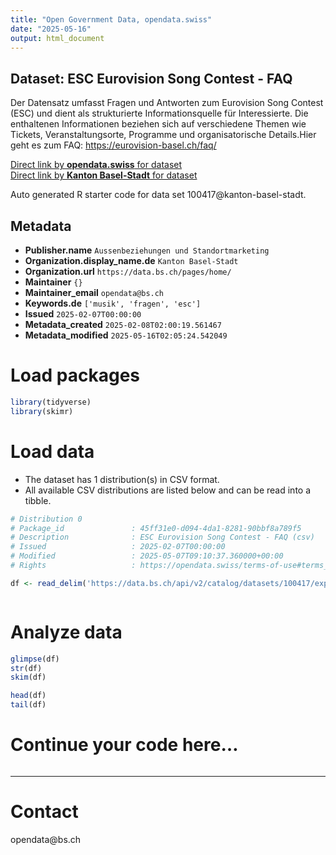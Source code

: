 ```yaml
---
title: "Open Government Data, opendata.swiss"
date: "2025-05-16"
output: html_document
---
```


## Dataset: ESC Eurovision Song Contest - FAQ

Der Datensatz umfasst Fragen und Antworten zum Eurovision Song Contest (ESC) und dient als strukturierte Informationsquelle für Interessierte. Die enthaltenen Informationen beziehen sich auf verschiedene Themen wie Tickets, Veranstaltungsorte, Programme und organisatorische Details.Hier geht es zum FAQ: [https://eurovision-basel.ch/faq/](https://eurovision-basel.ch/faq/)

[Direct link by **opendata.swiss** for dataset](https://opendata.swiss/de/dataset/esc-eurovision-song-contest-faq)<br>
[Direct link by **Kanton Basel-Stadt** for dataset](https://data.bs.ch/explore/dataset/100417/)

Auto generated R starter code for data set 100417@kanton-basel-stadt.

## Metadata

- **Publisher.name** `Aussenbeziehungen und Standortmarketing`
- **Organization.display_name.de** `Kanton Basel-Stadt`
- **Organization.url** `https://data.bs.ch/pages/home/`
- **Maintainer** `{}`
- **Maintainer_email** `opendata@bs.ch`
- **Keywords.de** `['musik', 'fragen', 'esc']`
- **Issued** `2025-02-07T00:00:00`
- **Metadata_created** `2025-02-08T02:00:19.561467`
- **Metadata_modified** `2025-05-16T02:05:24.542049`


# Load packages

```r

library(tidyverse)
library(skimr)

```

# Load data

-   The dataset has 1 distribution(s) in CSV format.
-   All available CSV distributions are listed below and can be read into a tibble.

```r

# Distribution 0
# Package_id               : 45ff31e0-d094-4da1-8281-90bbf8a789f5
# Description              : ESC Eurovision Song Contest - FAQ (csv)
# Issued                   : 2025-02-07T00:00:00
# Modified                 : 2025-05-07T09:10:37.360000+00:00
# Rights                   : https://opendata.swiss/terms-of-use#terms_open

df <- read_delim('https://data.bs.ch/api/v2/catalog/datasets/100417/exports/csv?use_labels=true')



```

# Analyze data

```r

glimpse(df)
str(df)
skim(df)

head(df)
tail(df)

```

# Continue your code here...

```r

```

------------------------------------------------------------------------

# Contact

opendata@bs.ch
